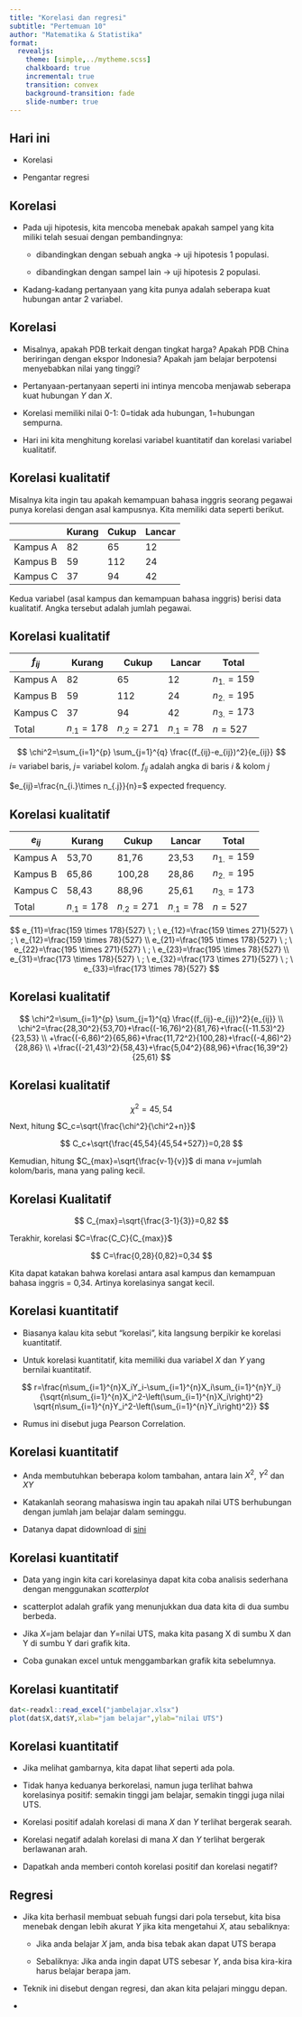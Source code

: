 ```yaml
---
title: "Korelasi dan regresi"
subtitle: "Pertemuan 10"
author: "Matematika & Statistika"
format: 
  revealjs:
    theme: [simple,../mytheme.scss]
    chalkboard: true
    incremental: true
    transition: convex
    background-transition: fade
    slide-number: true
---
```


## Hari ini

- Korelasi

- Pengantar regresi

## Korelasi

- Pada uji hipotesis, kita mencoba menebak apakah sampel yang kita miliki telah sesuai dengan pembandingnya:

    - dibandingkan dengan sebuah angka -> uji hipotesis 1 populasi.
    
    - dibandingkan dengan sampel lain -> uji hipotesis 2 populasi.
    
- Kadang-kadang pertanyaan yang kita punya adalah seberapa kuat hubungan antar 2 variabel.

## Korelasi

- Misalnya, apakah PDB terkait dengan tingkat harga? Apakah PDB China beriringan dengan ekspor Indonesia? Apakah jam belajar berpotensi menyebabkan nilai yang tinggi?

- Pertanyaan-pertanyaan seperti ini intinya mencoba menjawab seberapa kuat hubungan $Y$ dan $X$.

- Korelasi memiliki nilai 0-1: 0=tidak ada hubungan, 1=hubungan sempurna.

- Hari ini kita menghitung korelasi variabel kuantitatif dan korelasi variabel kualitatif.

## Korelasi kualitatif

Misalnya kita ingin tau apakah kemampuan bahasa inggris seorang pegawai punya korelasi dengan asal kampusnya. Kita memiliki data seperti berikut.

|   | Kurang | Cukup | Lancar |
| --- | --- | --- | --- |
| Kampus A | 82 | 65 | 12 |
| Kampus B | 59 | 112 | 24 |
| Kampus C | 37 | 94 | 42 |

Kedua variabel (asal kampus dan kemampuan bahasa inggris) berisi data kualitatif. Angka tersebut adalah jumlah pegawai.

## Korelasi kualitatif {.m}

| $f_{ij}$ | Kurang | Cukup | Lancar | Total |
| --- | --- | --- | --- | --- |
| Kampus A | 82 | 65 | 12 | $n_{1.}=159$ |
| Kampus B | 59 | 112 | 24 | $n_{2.}=195$ |
| Kampus C | 37 | 94 | 42 | $n_{3.}=173$ |
| Total | $n_{.1}=178$ | $n_{.2}=271$ | $n_{.1}=78$ | $n=527$ |

$$
\chi^2=\sum_{i=1}^{p} \sum_{j=1}^{q} \frac{(f_{ij}-e_{ij})^2}{e_{ij}}
$$
$i=$ variabel baris, $j=$ variabel kolom. $f_{ij}$ adalah angka di baris $i$ & kolom $j$

$e_{ij}=\frac{n_{i.}\times n_{.j}}{n}=$ expected frequency.

## Korelasi kualitatif {.m}

| $e_{ij}$  | Kurang | Cukup | Lancar | Total |
| --- | --- | --- | --- | --- |
| Kampus A | 53,70 | 81,76 | 23,53 | $n_{1.}=159$ |
| Kampus B | 65,86 | 100,28 | 28,86 | $n_{2.}=195$ |
| Kampus C | 58,43 | 88,96 | 25,61 | $n_{3.}=173$ |
| Total | $n_{.1}=178$ | $n_{.2}=271$ | $n_{.1}=78$ | $n=527$ |

$$
e_{11}=\frac{159 \times 178}{527} \ ; \ e_{12}=\frac{159 \times 271}{527} \ ; \ e_{12}=\frac{159 \times 78}{527} \\ e_{21}=\frac{195 \times 178}{527} \ ; \ e_{22}=\frac{195 \times 271}{527} \ ; \ e_{23}=\frac{195 \times 78}{527} \\ e_{31}=\frac{173 \times 178}{527} \ ; \ e_{32}=\frac{173 \times 271}{527} \ ; \ e_{33}=\frac{173 \times 78}{527}
$$

## Korelasi kualitatif

$$
\chi^2=\sum_{i=1}^{p} \sum_{j=1}^{q} \frac{(f_{ij}-e_{ij})^2}{e_{ij}} \\ \chi^2=\frac{28,30^2}{53,70}+\frac{(-16,76)^2}{81,76}+\frac{(-11.53)^2}{23,53} \\ +\frac{(-6,86)^2}{65,86}+\frac{11,72^2}{100,28}+\frac{(-4,86)^2}{28,86} \\ +\frac{(-21,43)^2}{58,43}+\frac{5,04^2}{88,96}+\frac{16,39^2}{25,61}
$$

## Korelasi kualitatif

$$
\chi^2=45,54
$$

Next, hitung $C_c=\sqrt{\frac{\chi^2}{\chi^2+n}}$

$$
C_c+\sqrt{\frac{45,54}{45,54+527}}=0,28
$$

Kemudian, hitung $C_{max}=\sqrt{\frac{v-1}{v}}$ di mana $v=$jumlah kolom/baris, mana yang paling kecil.

## Korelasi Kualitatif

$$
C_{max}=\sqrt{\frac{3-1}{3}}=0,82
$$

Terakhir, korelasi $C=\frac{C_C}{C_{max}}$

$$
C=\frac{0,28}{0,82}=0,34
$$

Kita dapat katakan bahwa korelasi antara asal kampus dan kemampuan bahasa inggris = 0,34. Artinya korelasinya sangat kecil.

## Korelasi kuantitatif

- Biasanya kalau kita sebut "korelasi", kita langsung berpikir ke korelasi kuantitatif.

- Untuk korelasi kuantitatif, kita memiliki dua variabel $X$ dan $Y$ yang bernilai kuantitatif.

$$
r=\frac{n\sum_{i=1}^{n}X_iY_i-\sum_{i=1}^{n}X_i\sum_{i=1}^{n}Y_i}{\sqrt{n\sum_{i=1}^{n}X_i^2-\left(\sum_{i=1}^{n}X_i\right)^2} \sqrt{n\sum_{i=1}^{n}Y_i^2-\left(\sum_{i=1}^{n}Y_i\right)^2}}
$$

- Rumus ini disebut juga Pearson Correlation.

## Korelasi kuantitatif

- Anda membutuhkan beberapa kolom tambahan, antara lain $X^2$, $Y^2$ dan $XY$

- Katakanlah seorang mahasiswa ingin tau apakah nilai UTS berhubungan dengan jumlah jam belajar dalam seminggu.

- Datanya dapat didownload di [sini](https://docs.google.com/spreadsheets/d/16ZuQPD1sk76pv6sRpvjiiZcSP68CNPRq/edit?usp=drive_link&ouid=117760147588370390523&rtpof=true&sd=true)

## Korelasi kuantitatif

- Data yang ingin kita cari korelasinya dapat kita coba analisis sederhana dengan menggunakan _scatterplot_

- scatterplot adalah grafik yang menunjukkan dua data kita di dua sumbu berbeda.

- Jika $X=$jam belajar dan $Y=$nilai UTS, maka kita pasang X di sumbu X dan Y di sumbu Y dari grafik kita.

- Coba gunakan excel untuk menggambarkan grafik kita sebelumnya.

## Korelasi kuantitatif

```r
dat<-readxl::read_excel("jambelajar.xlsx")
plot(dat$X,dat$Y,xlab="jam belajar",ylab="nilai UTS")
```

## Korelasi kuantitatif

- Jika melihat gambarnya, kita dapat lihat seperti ada pola.

- Tidak hanya keduanya berkorelasi, namun juga terlihat bahwa korelasinya positif: semakin tinggi jam belajar, semakin tinggi juga nilai UTS.

- Korelasi positif adalah korelasi di mana $X$ dan $Y$ terlihat bergerak searah.

- Korelasi negatif adalah korelasi di mana $X$ dan $Y$ terlihat bergerak berlawanan arah.

- Dapatkah anda memberi contoh korelasi positif dan korelasi negatif?

## Regresi

- Jika kita berhasil membuat sebuah fungsi dari pola tersebut, kita bisa menebak dengan lebih akurat $Y$ jika kita mengetahui $X$, atau sebaliknya:

    - Jika anda belajar $X$ jam, anda bisa tebak akan dapat UTS berapa
    
    - Sebaliknya: Jika anda ingin dapat UTS sebesar $Y$, anda bisa kira-kira harus belajar berapa jam.
    
- Teknik ini disebut dengan regresi, dan akan kita pelajari minggu depan.

- 